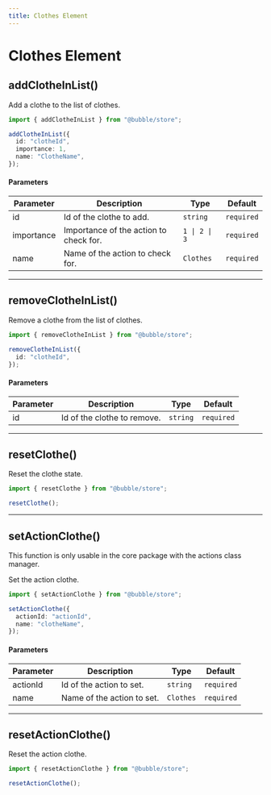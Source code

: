 ```yaml
---
title: Clothes Element
---
```



# Clothes Element

## addClotheInList()

Add a clothe to the list of clothes.

```ts
import { addClotheInList } from "@bubble/store";

addClotheInList({
  id: "clotheId",
  importance: 1,
  name: "ClotheName",
});
```

#### Parameters

| Parameter  | Description                            | Type          | Default    |
| ---------- | -------------------------------------- | ------------- | ---------- |
| id         | Id of the clothe to add.               | `string`      | `required` |
| importance | Importance of the action to check for. | `1 \| 2 \| 3` | `required` |
| name       | Name of the action to check for.       | `Clothes`     | `required` |

---

## removeClotheInList()

Remove a clothe from the list of clothes.

```ts
import { removeClotheInList } from "@bubble/store";

removeClotheInList({
  id: "clotheId",
});
```

#### Parameters

| Parameter | Description                 | Type     | Default    |
| --------- | --------------------------- | -------- | ---------- |
| id        | Id of the clothe to remove. | `string` | `required` |

---

## resetClothe()

Reset the clothe state.

```ts
import { resetClothe } from "@bubble/store";

resetClothe();
```

---

## setActionClothe()

<Callout emoji="⚠️">
  This function is only usable in the core package with the actions class
  manager.
</Callout>

Set the action clothe.

```ts
import { setActionClothe } from "@bubble/store";

setActionClothe({
  actionId: "actionId",
  name: "clotheName",
});
```

#### Parameters

| Parameter | Description                | Type      | Default    |
| --------- | -------------------------- | --------- | ---------- |
| actionId  | Id of the action to set.   | `string`  | `required` |
| name      | Name of the action to set. | `Clothes` | `required` |

---

## resetActionClothe()

Reset the action clothe.

```ts
import { resetActionClothe } from "@bubble/store";

resetActionClothe();
```
